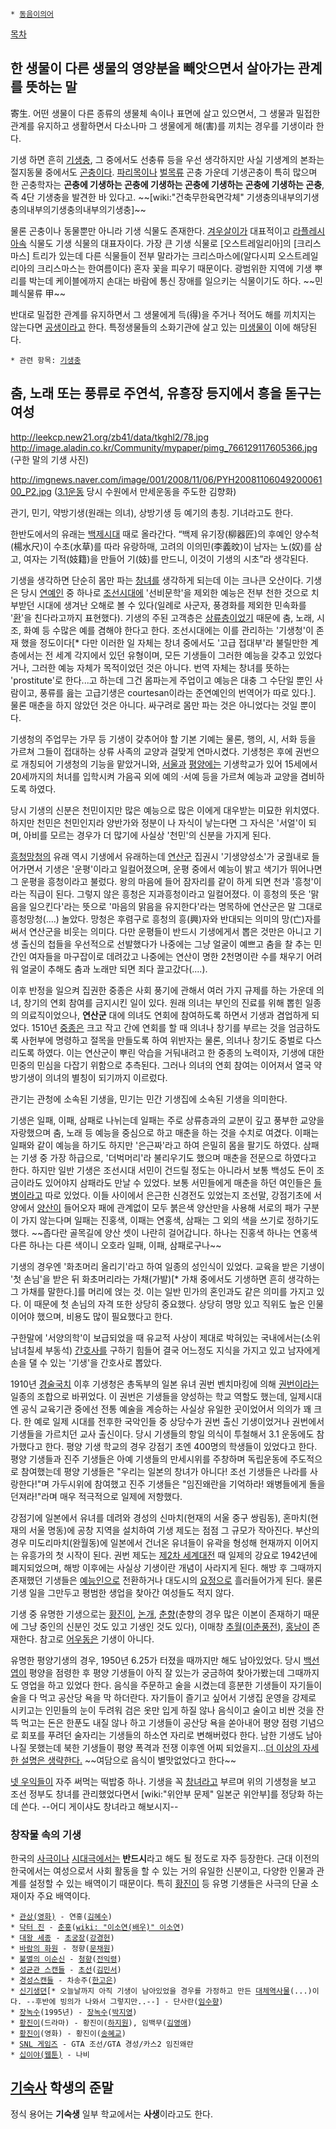  * [[동음이의어]]

[[목차]]
== 한 생물이 다른 생물의 영양분을 빼앗으면서 살아가는 관계를 뜻하는 말 ==
寄生.
어떤 생물이 다른 종류의 생물체 속이나 표면에 살고 있으면서, 그 생물과 밀접한 관계를 유지하고 생활하면서 다소나마 그 생물에게 해(害)를 끼치는 경우를 기생이라 한다.

기생 하면 흔히 [[기생충]], 그 중에서도 선충류 등을 우선 생각하지만 사실 기생계의 본좌는 절지동물 중에서도 [[곤충]]이다. [[파리]]목이나 [[벌]]목류 곤충 가운데 기생곤충이 특히 많으며 한 곤충학자는 '''곤충에 기생하는 곤충에 기생하는 곤충에 기생하는 곤충에 기생하는 곤충''', 즉 4단 기생충을 발견한 바 있다고. ~~[wiki:"건축무한육면각체" 기생충의내부의기생충의내부의기생충의내부의기생충]~~

물론 곤충이나 동물뿐만 아니라 기생 식물도 존재한다. [[겨우살이]]가 대표적이고 [[라플레시아]]속 식물도 기생 식물의 대표자이다. 가장 큰 기생 식물로 [오스트레일리아]의 [크리스마스] 트리가 있는데 다른 식물들이 전부 말라가는 크리스마스에(알다시피 오스트레일리아의 크리스마스는 한여름이다) 혼자 꽃을 피우기 때문이다. 광범위한 지역에 기생 뿌리를 박는데 케이블에까지 손대는 바람에 통신 장애를 일으키는 식물이기도 하다. ~~민폐식물류 甲~~

반대로 밀접한 관계를 유지하면서 그 생물에게 득(得)을 주거나 적어도 해를 끼치지는 않는다면 [[공생]]이라고 한다. 특정생물들의 소화기관에 살고 있는 [[미생물]]이 이에 해당된다.

 * 관련 항목: [[기생충]]

== 춤, 노래 또는 풍류로 주연석, 유흥장 등지에서 흥을 돋구는 여성 ==
http://leekcp.new21.org/zb41/data/tkghl2/78.jpg
http://image.aladin.co.kr/Community/mypaper/pimg_766129117605366.jpg
(구한 말의 기생 사진)

http://imgnews.naver.com/image/001/2008/11/06/PYH2008110604920006100_P2.jpg
([[3.1운동]] 당시 수원에서 만세운동을 주도한 김향화)

관기, 민기, 약방기생(원래는 의녀), 상방기생 등 예기의 총칭. 기녀라고도 한다.

한반도에서의 유래는 [[백제]]시대 때로 올라간다. “백제 유기장(柳器匠)의 후예인 양수척(楊水尺)이 수초(水草)를 따라 유랑하매, 고려의 이의민(李義旼)이 남자는 노(奴)를 삼고, 여자는 기적(妓籍)을 만들어 기(妓)를 만드니, 이것이 기생의 시초”라 생각된다.

기생을 생각하면 단순히 몸만 파는 [[창녀]]를 생각하게 되는데 이는 크나큰 오산이다. 기생은 당시 [[연예인]] 중 하나로 [[조선]]시대에 '선비문학'을 제외한 예능은 전부 천한 것으로 치부받던 시대에 생겨난 오해로 볼 수 있다(일례로 사군자, 풍경화를 제외한 민속화를 '[[환]]'을 친다라고까지 표현했다). 기생의 주된 고객층은 [[상류층]]이었기 때문에 춤, 노래, 시조, 화예 등 수많은 예를 겸해야 한다고 한다. 조선시대에는 이를 관리하는 '기생청'이 존재 했을 정도이다[* 다만 이러한 일 자체는 창녀 중에서도 '고급 접대부'라 불릴만한 계층에서는 전 세계 각지에서 있던 유형이며, 모든 기생들이 그러한 예능을 갖추고 있었다거나, 그러한 예능 자체가 목적이었던 것은 아니다. 번역 자체는 창녀를 뜻하는 'prostitute'로 한다...고 하는데 그건 몸파는게 주업이고 예능은 대충 그 수단일 뿐인 사람이고,  풍류를 읊는 고급기생은 courtesan이라는 준연예인의 번역어가 따로 있다.]. 물론 매춘을 하지 않았던 것은 아니다. 싸구려로 몸만 파는 것은 아니었다는 것일 뿐이다.

기생청의 주업무는 가무 등 기생이 갖추어야 할 기본 기예는 물론, 행의, 시, 서화 등을 가르쳐 그들이 접대하는 상류 사족의 교양과 걸맞게 연마시켰다. 기생청은 후에 권번으로 개칭되어 기생청의 기능을 맡았거니와, [[서울]]과 [[평양]]에는 기생학교가 있어 15세에서 20세까지의 처녀를 입학시켜 가음곡 외에 예의 ·서예 등을 가르쳐 예능과 교양을 겸비하도록 하였다. 

당시 기생의 신분은 천민이지만 많은 예능으로 많은 이에게 대우받는 미묘한 위치였다. 하지만 천민은 천민인지라 양반가와 정분이 나 자식이 낳는다면 그 자식은 '서얼'이 되며, 아비를 모르는 경우가 더 많기에 사실상 '천민'의 신분을 가지게 된다.

[[흥청망청]]의 유래 역시 기생에서 유래하는데 [[연산군]] 집권시 '기생양성소'가 궁궐내로 들어가면서 기생은 '운평'이라고 일컬어졌으며, 운평 중에서 예능이 밝고 색기가 뛰어나면 그 운평을 흥청이라고 불렀다. 왕의 마음에 들어 잠자리를 같이 하게 되면 천과 '흥청'이라는 직급이 된다. 그렇지 않은 흥청은 지과흥청이라고 일컬어졌다. 이 흥청의 뜻은 '맑음을 일으킨다'라는 뜻으로 '마음의 맑음을 유지한다'라는 명목하에 연산군은 말 그대로 흥청망청(....) 놀았다. 망청은 후렴구로 흥청의 흥(興)자와 반대되는 의미의 망(亡)자를 써서 연산군을 비웃는 의미다. 다만 운평들이 반드시 기생에게서 뽑은 것만은 아니고 기생 출신의 첩들을 우선적으로 선발했다가 나중에는 그냥 얼굴이 예쁘고 춤을 찰 추는 민간인 여자들을 마구잡이로 데려갔고 나중에는 연산이 명한 2천명이란 수를 채우기 어려워 얼굴이 추해도 춤과 노래만 되면 죄다 끌고갔다(....).

이후 반정을 일으켜 집권한 중종은 사회 풍기에 관해서 여러 가지 규제를 하는 가운데 의녀, 창기의 연회 참여를 금지시킨 일이 있다. 원래 의녀는 부인의 진료를 위해 뽑힌 일종의 의료직이었으나, '''연산군''' 대에 의녀도 연회에 참여하도록 하면서 기생과 겸업하게 되었다. 1510년 [[중종]]은 크고 작고 간에 연회를 할 때 의녀나 창기를 부르는 것을 엄금하도록 사헌부에 명령하고 절목을 만들도록 하여 위반자는 물론, 의녀나 창기도 중벌로 다스리도록 하였다. 이는 연산군이 뿌린 악습을 거둬내려고 한 중종의 노력이자, 기생에 대한 민중의 민심을 다잡기 위함으로 추측된다. 그러나 의녀의 연회 참여는 이어져서 열국 약방기생이 의녀의 별칭이 되기까지 이르렀다.

관기는 관청에 소속된 기생을, 민기는 민간 기생집에 소속된 기생을 의미한다.

기생은 일패, 이패, 삼패로 나뉘는데 일패는 주로 상류층과의 교분이 깊고 풍부한 교양을 자랑했으며 춤, 노래 등 예능을 중심으로 하고 매춘을 하는 것을 수치로 여겼다. 이패는 일패와 같이 예능을 하기도 하지만 '은근짜'라고 하여 은밀히 몸을 팔기도 하였다. 삼패는 기생 중 가장 하급으로, '더벅머리'라 불리우기도 했으며 매춘을 전문으로 하였다고 한다. 하지만 일반 기생은 조선시대 서민이 건드릴 정도는 아니라서 보통 백성도 돈이 조금이라도 있어야지 삼패라도 만날 수 있었다. 보통 서민들에게 매춘을 하던 여인들은 [[들병이]]라고 따로 있었다.
이들 사이에서 은근한 신경전도 있었는지 조선말, 강점기초에 서양에서 [[양산]]이 들어오자 패에 관계없이 모두 붉은색 양산만을 사용해 서로의 패가 구분이 가지 않는다며 일패는 진홍색, 이패는 연홍색, 삼패는 그 외의 색을 쓰기로 정하기도 했다. ~~좁다란 골목길에 양산 셋이 나란히 걸어갑니다. 하나는 진홍색 하나는 연홍색 다른 하나는 다른 색이니 오호라 일패, 이패, 삼패로구나~~

기생의 경우엔 '화초머리 올리기'라고 하여 일종의 성인식이 있었다. 교육을 받은 기생이 '첫 손님'을 받은 뒤 화초머리라는 가채(가발)[* 가채 중에서도 기생하면 흔히 생각하는 그 가채를 말한다.]를 머리에 얹는 것. 이는 일반 민가의 혼인과도 같은 의미를 가지고 있다. 이 때문에 첫 손님의 자격 또한 상당히 중요했다. 상당히 명망 있고 직위도 높은 인물이어야 했으며, 비용도 많이 필요했다고 한다.

구한말에 '서양의학'이 보급되었을 때 유교적 사상이 제대로 박혀있는 국내에서는(소위 남녀칠세 부동석) [[간호사]]를 구하기 힘들어 결국 어느정도 지식을 가지고 있고 남자에게 손을 댈 수 있는 '기생'을 간호사로 뽑았다.

1910년 [[경술국치]] 이후 기생청은 총독부의 일본 유녀 권번 벤치마킹에 의해 [[권번]]이라는 일종의 조합으로 바뀌었다. 이 권번은 기생들을 양성하는 학교 역할도 했는데, 일제시대엔 공식 교육기관 중에선 전통 예술을 계승하는 사실상 유일한 곳이었어서 의의가 꽤 크다. 한 예로 일제 시대를 전후한 국악인들 중 상당수가 권번 출신 기생이었거나 권번에서 기생들을 가르치던 교사 출신이다. 당시 기생들의 항일 의식이 투철해서 3.1 운동에도 참가했다고 한다. 평양 기생 학교의 경우 강점기 초엔 400명의 학생들이 있었다고 한다.
평양 기생들과 진주 기생들은 아예 기생들의 만세시위를 주창하며 독립운동에 주도적으로 참여했는데 평양 기생들은 "우리는 일본의 창녀가 아니다! 조선 기생들은 나라를 사랑한다!"며 가두시위에 참여했고 진주 기생들은 "임진왜란을 기억하라! 왜병들에게 돌을 던져라!"라며 매우 적극적으로 일제에 저항했다.

강점기에 일본에서 유녀를 데려와 경성의 신마치(현재의 서울 중구 쌍림동), 혼마치(현재의 서울 명동)에 공창 지역을 설치하여 기생 제도는 점점 그 규모가 작아진다. 부산의 경우 미도리마치(완월동)에 일본에서 건너온 유녀들이 유곽을 형성해 현재까지 이어지는 유흥가의 첫 시작이 된다. 권번 제도는 [[제2차 세계대전]] 때 일제의 강요로 1942년에 폐지되었으며, 해방 이후에는 사실상 기생이란 개념이 사라지게 된다. 해방 후 그때까지 존재했던 기생들은 [[예능인]]으로 전환하거나 대도시의 [[요정]]으로 흘러들어가게 된다. 물론 기생 일을 그만두고 평범한 생업을 찾아간 여성들도 적지 않다.

기생 중 유명한 기생으로는 [[황진이]], [[논개]], [[춘향]](춘향의 경우 많은 이본이 존재하기 때문에 그냥 중인의 신분인 것도 있고 기생인 것도 있다), 이매창 [[추월]]([[이춘풍전]]), [[홍낭]]이 존재한다. 참고로 [[어우동]]은 기생이 아니다.

유명한 평양기생의 경우, 1950년 6.25가 터졌을 때까지만 해도 남아있었다. 당시 [[백선엽]]이 평양을 점령한 후 평양 기생들이 아직 잘 있는가 궁금하여 찾아가봤는데 그때까지도 영업을 하고 있었다 한다. 음식을 주문하고 술을 시켰는데 흥분한 기생들이 자기들이 술을 다 먹고 공산당 욕을 막 하더란다. 자기들이 즐기고 싶어서 기생집 운영을 강제로 시키고는 인민들의 눈이 두려워 검은 옷만 입게 하질 않나 음식이고 술이고 비싼 것을 잔뜩 먹고는 돈은 한푼도 내질 않나 하고 기생들이 공산당 욕을 쏟아내어 평양 점령 기념으로 회포를 푸려던 술자리는 기생들의 하소연 자리로 변해버렸다 한다.
남한 기생도 남아나질 못했는데 북한 기생들이 평양 폭격과 전쟁 이후엔 어찌 되었을지...[[더 이상의 자세한 설명은 생략한다.]] ~~여담으로 음식이 별맛없었다고 한다~~

[[넷 우익]]들이 자주 써먹는 떡밥중 하나. 기생을 꼭 [[창녀]]라고 부르며 위의 기생청을 보고 조선 정부도 창녀를 관리했었다면서 [wiki:"위안부 문제" 일본군 위안부]를 정당화 하는데 쓴다. --어디 게이샤도 창녀라고 해보시지--

=== 창작물 속의 기생 ===
한국의 [[사극]]이나 [[시대극]]에서는 '''반드시'''라고 해도 될 정도로 자주 등장한다. 근대 이전의 한국에서는 여성으로서 사회 활동을 할 수 있는 거의 유일한 신분이고, 다양한 인물과 관계를 설정할 수 있는 배역이기 때문이다. 특히 [[황진이]] 등 유명 기생들은 사극의 단골 소재이자 주요 배역이다.
 
 * [[관상(영화)]] - 연홍([[김혜수]])
 * [[닥터 진]] - [[춘홍]]([[wiki: "이소연(배우)" 이소연]])
 * [[대왕 세종]] - [[초궁장]]([[강경헌]])
 * [[바람의 화원]] - 정향([[문채원]])
 * [[불멸의 이순신]] - [[청향]]([[전익령]])
 * [[성균관 스캔들]] - [[초선]]([[김민서]])
 * [[경성스캔들]] - 차송주([[한고은]])
 * [[신기생뎐]][* 오늘날까지 아직 기생이 남아있었을 경우를 가정하고 만든 [[대체역사물]](...)이다. --후반에 빙의가 나와서 그렇지만..--] - 단사란([[임수향]])
 * [[장녹수]](1995년) - [[장녹수]]([[박지영]]) 
 * [[황진이]](드라마) - 황진이([[하지원]]), 임백무([[김영애]])
 * [[황진이]](영화) - 황진이([[송혜교]])
 * [[SNL 게임즈]] - GTA 조선/GTA 경성/카스2 임진왜란
 * [[십이야(웹툰)]] - 나비
== [[기숙사]] 학생의 준말 ==
정식 용어는 '''기숙생''' 일부 학교에서는 '''사생'''이라고도 한다.
